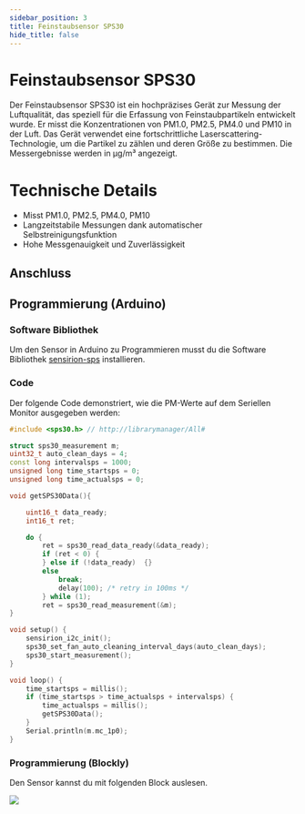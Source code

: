 ```yaml
---
sidebar_position: 3
title: Feinstaubsensor SPS30
hide_title: false
---
```



# Feinstaubsensor SPS30

Der Feinstaubsensor SPS30 ist ein hochpräzises Gerät zur Messung der Luftqualität, das speziell für die Erfassung von Feinstaubpartikeln entwickelt wurde. Er misst die Konzentrationen von PM1.0, PM2.5, PM4.0 und PM10 in der Luft. Das Gerät verwendet eine fortschrittliche Laserscattering-Technologie, um die Partikel zu zählen und deren Größe zu bestimmen. Die Messergebnisse werden in µg/m³ angezeigt.

<ImageWithText src={feinstaubSps} title="Feinstaubsensor SPS30" />

# Technische Details

- Misst PM1.0, PM2.5, PM4.0, PM10
- Langzeitstabile Messungen dank automatischer Selbstreinigungsfunktion
- Hohe Messgenauigkeit und Zuverlässigkeit

## Anschluss

<TutorialPorts port="uart" />

## Programmierung (Arduino)

### Software Bibliothek

Um den Sensor in Arduino zu Programmieren musst du die Software Bibliothek [sensirion-sps](https://www.arduino.cc/reference/en/libraries/sensirion-sps/) installieren.

### Code

Der folgende Code demonstriert, wie die PM-Werte auf dem Seriellen Monitor ausgegeben werden:

```cpp
#include <sps30.h> // http://librarymanager/All#

struct sps30_measurement m;
uint32_t auto_clean_days = 4;
const long intervalsps = 1000;
unsigned long time_startsps = 0;
unsigned long time_actualsps = 0;

void getSPS30Data(){

    uint16_t data_ready;
    int16_t ret;

    do {
        ret = sps30_read_data_ready(&data_ready);
        if (ret < 0) {
        } else if (!data_ready)  {}
        else
            break;
            delay(100); /* retry in 100ms */
        } while (1);
        ret = sps30_read_measurement(&m);
}

void setup() {
    sensirion_i2c_init();
    sps30_set_fan_auto_cleaning_interval_days(auto_clean_days);
    sps30_start_measurement();
}

void loop() {
    time_startsps = millis();
    if (time_startsps > time_actualsps + intervalsps) {
        time_actualsps = millis();
        getSPS30Data();
    }
    Serial.println(m.mc_1p0);
}

```

### Programmierung (Blockly)

Den Sensor kannst du mit folgenden Block auslesen.

![](/img/hardware-bilder/sps30/sps30-block.svg)

